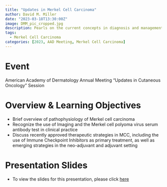 ```yaml
---
title: "Updates in Merkel Cell Carcinoma"
author: David M. Miller
date: "2023-03-18T13:30:00Z"
image: DMM_pic_cropped.jpg
description: Pearls on the current concepts in diagnosis and management of MCC
tags: 
  - Merkel Cell Carcinoma
categories: [2023, AAD Meeting, Merkel Cell Carcinoma]
---
```


# Event
American Academy of Dermatology Annual Meeting "Updates in Cutaneous Oncology" Session

# Overview & Learning Objectives
- Brief overview of pathophysiology of Merkel cell carcinoma  
- Recognize the use of Imaging and the Merkel cell polyoma virus serum antibody test in clinical practice  
- Discuss recently approved therapeutic strategies in MCC, including the use of Immune Checkpoint Inhibitors as primary treatment, as well as emerging strategies in the neo-adjuvant and adjuvant setting  

# Presentation Slides
- To view the slides for this presentation, please click [here](https://www.themillerlab.io/presentations/aad_mcc_updates_03-18-2023/slides)
